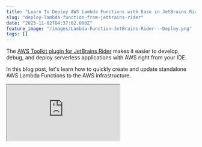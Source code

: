 ```yaml
---
title: "Learn To Deploy AWS Lambda Functions with Ease in JetBrains Rider"
slug: "deploy-lambda-function-from-jetbrains-rider"
date: "2023-11-02T04:37:02.000Z"
feature_image: "/images/Lambda-Function-JetBrains-Rider---Deploy.png"
tags: []
---
```


The [AWS Toolkit plugin for JetBrains Rider](https://docs.aws.amazon.com/toolkit-for-jetbrains/latest/userguide/getting-started.html) makes it easier to develop, debug, and deploy serverless applications with AWS right from your IDE.

In this blog post, let's learn how to quickly create and update standalone AWS Lambda Functions to the AWS infrastructure.

<iframe src="https://www.youtube.com/embed/gKrqXshsZZQ?feature=oembed" />

_This article is sponsored by AWS and is part of my [_AWS Series_](__GHOST_URL__/tag/aws/)._

Deploy New Lambda Function From Rider
-------------------------------------

To create a new Lambda Function in AWS Infrastructure from JetBrains Rider IDE, navigate to the AWS Toolkit → Lambda.

Right-click on the Lambda section for the option to 'Create new AWS Lambda' function, as shown in the screenshot below.

![](/images/image-23.png)

Create new AWS Lambda Function using the AWS Toolkit in JetBrains Rider.

Selecting the 'Create new AWS Lambda' option, prompts up a new 'Create Function' dialog in JetBrains Rider IDE.

This requires the information to create the new Lambda Function. Specify the Name and Description for the new Lambda function.

For the Handler, specify the Lambda Function Entry point.

The Handler string is of the format **_ASSEMBLY::TYPE::METHOD_** where Assembly is the name of the handler function assembly; Type is the full name of the handler type including the Namespace, and Method is the name of the function handler.

This needs to be a valid string, if not it will show an error.

![](/images/image-28.png)

Create and deploy new Lambda Function for JetBrains Rider IDE

Configure the remaining settings as required for your Lambda Function.

For the IAM Role, you can select an existing Role, or create a new Role using the Create button.

We need to specify an S3 bucket to upload the Lambda function code for the [SAM CLI](https://docs.aws.amazon.com/serverless-application-model/latest/developerguide/install-sam-cli.html) to upload the Lambda package to deploy to AWS.

Select 'Create Function' to create and deploy a new Lambda Function.

### Lambda Function Gutter Icons in Rider

JetBrains Rider also provides an option to deploy a Lambda Function right from the Function definition in the class file.

To enable this, go to Settings → Tools → AWS → Lambda option and enable the 'Show gutter icons for all potential AWS Lambda handlers' option as shown below.

![](/images/image-22.png)

Show gutter icons for all potential AWS Lambda handlers in the JetBrains Rider IDE.

This enables a special icon next to all potential Lambda Function handler methods.

As shown below, there is a special Lambda icon that shows up next to our Lambda Function Handler entry point.

![](/images/image-24.png)

JetBrains Rider Gutter option to interact with Lambda Function handler.

Selecting that gives you the option to Run, Debug, and also Create/Deploy a new AWS Lambda Function. You can use this as well to open the Create Lambda Function dialog which we used earlier.

Update Lambda Function From Rider
---------------------------------

You can see the list of Lambda Functions existing under your AWS Account, under the AWS Toolkit → Lambda section.

To update the code or configuration for an existing Lambda function, right-click on the appropriate function and choose the 'Update Function configuration' or 'Update Function Code' option.

![](/images/image-25.png)

Update existing Lambda Function from JetBrains Rider, by right click on an existing Lambda Function. You can update the configuration or upload new code changes using this option.

This prompts for the Handler name and also the S3 bucket to use to upload the code changes.

The Lambda package is built again, uploaded and deployed to AWS.

![](/images/image-26.png)

Update Lambda function code for an existing function using JetBrains Rider IDE.

This makes it easy to create and update Lambda Functions from within the JetBrains IDE.